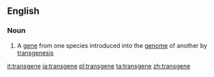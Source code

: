 ==English==

===Noun===
{{wikipedia}}
{{en-noun}}

# {{context|genetics|lang=en}} A [[gene]] from one species introduced into the [[genome]] of another by [[transgenesis]]

[[it:transgene]]
[[ja:transgene]]
[[pl:transgene]]
[[ta:transgene]]
[[zh:transgene]]
